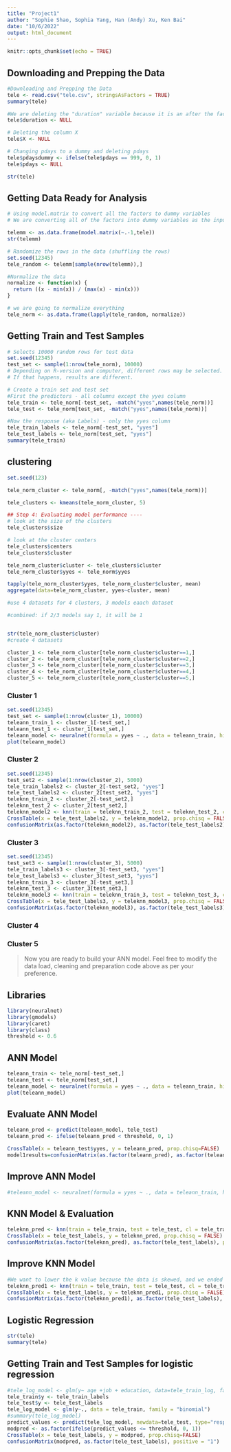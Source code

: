 ```yaml
---
title: "Project1"
author: "Sophie Shao, Sophia Yang, Han (Andy) Xu, Ken Bai"
date: "10/6/2022"
output: html_document
---
```


```r
knitr::opts_chunk$set(echo = TRUE)
```

## Downloading and Prepping the Data

```r
#Downloading and Prepping the Data
tele <- read.csv("tele.csv", stringsAsFactors = TRUE)
summary(tele)

#We are deleting the "duration" variable because it is an after the fact measurement. We only should be using variables that we know before the call
tele$duration <- NULL

# Deleting the column X
tele$X <- NULL

# Changing pdays to a dummy and deleting pdays
tele$pdaysdummy <- ifelse(tele$pdays == 999, 0, 1)
tele$pdays <- NULL

str(tele)
```

## Getting Data Ready for Analysis


```r
# Using model.matrix to convert all the factors to dummy variables
# We are converting all of the factors into dummy variables as the input into knn has to be numeric

telemm <- as.data.frame(model.matrix(~.-1,tele))
str(telemm)

# Randomize the rows in the data (shuffling the rows)
set.seed(12345)
tele_random <- telemm[sample(nrow(telemm)),]

#Normalize the data
normalize <- function(x) {
  return ((x - min(x)) / (max(x) - min(x)))
}

# we are going to normalize everything 
tele_norm <- as.data.frame(lapply(tele_random, normalize))
```


## Getting Train and Test Samples

```r
# Selects 10000 random rows for test data
set.seed(12345)
test_set <- sample(1:nrow(tele_norm), 10000)
# Depending on R-version and computer, different rows may be selected. 
# If that happens, results are different. 

# Create a train set and test set
#First the predictors - all columns except the yyes column
tele_train <- tele_norm[-test_set, -match("yyes",names(tele_norm))]
tele_test <- tele_norm[test_set, -match("yyes",names(tele_norm))]

#Now the response (aka Labels) - only the yyes column
tele_train_labels <- tele_norm[-test_set, "yyes"]
tele_test_labels <- tele_norm[test_set, "yyes"]
summary(tele_train)
```



## clustering

```r

set.seed(123)

tele_norm_cluster <- tele_norm[, -match("yyes",names(tele_norm))]

tele_clusters <- kmeans(tele_norm_cluster, 5)

## Step 4: Evaluating model performance ----
# look at the size of the clusters
tele_clusters$size

# look at the cluster centers
tele_clusters$centers
tele_clusters$cluster

tele_norm_cluster$cluster <- tele_clusters$cluster
tele_norm_cluster$yyes <- tele_norm$yyes

tapply(tele_norm_cluster$yyes, tele_norm_cluster$cluster, mean)
aggregate(data=tele_norm_cluster, yyes~cluster, mean)

#use 4 datasets for 4 clusters, 3 models eaach dataset

#combined: if 2/3 models say 1, it will be 1


str(tele_norm_cluster$cluster)
#create 4 datasets

cluster_1 <- tele_norm_cluster[tele_norm_cluster$cluster==1,]
cluster_2 <- tele_norm_cluster[tele_norm_cluster$cluster==2,]
cluster_3 <- tele_norm_cluster[tele_norm_cluster$cluster==3,]
cluster_4 <- tele_norm_cluster[tele_norm_cluster$cluster==4,]
cluster_5 <- tele_norm_cluster[tele_norm_cluster$cluster==5,]
```


### Cluster 1

```r
set.seed(12345)
test_set <- sample(1:nrow(cluster_1), 10000) 
teleann_train_1 <- cluster_1[-test_set,]
teleann_test_1 <- cluster_1[test_set,]
teleann_model <- neuralnet(formula = yyes ~ ., data = teleann_train, hidden=c(5,3))
plot(teleann_model)

```

### Cluster 2

```r
set.seed(12345)
test_set2 <- sample(1:nrow(cluster_2), 5000)
tele_train_labels2 <- cluster_2[-test_set2, "yyes"]
tele_test_labels2 <- cluster_2[test_set2, "yyes"]
teleknn_train_2 <- cluster_2[-test_set2,]
teleknn_test_2 <- cluster_2[test_set2,]
teleknn_model2 <- knn(train = teleknn_train_2, test = teleknn_test_2, cl = tele_train_labels2, k = sqrt(nrow(teleknn_train_2)))
CrossTable(x = tele_test_labels2, y = teleknn_model2, prop.chisq = FALSE)
confusionMatrix(as.factor(teleknn_model2), as.factor(tele_test_labels2), positive = "1")
```

### Cluster 3
```r
set.seed(12345)
test_set3 <- sample(1:nrow(cluster_3), 5000)
tele_train_labels3 <- cluster_3[-test_set3, "yyes"]
tele_test_labels3 <- cluster_3[test_set3, "yyes"]
teleknn_train_3 <- cluster_3[-test_set3,]
teleknn_test_3 <- cluster_3[test_set3,]
teleknn_model3 <- knn(train = teleknn_train_3, test = teleknn_test_3, cl = tele_train_labels3, k = sqrt(nrow(teleknn_train_3)))
CrossTable(x = tele_test_labels3, y = teleknn_model3, prop.chisq = FALSE)
confusionMatrix(as.factor(teleknn_model3), as.factor(tele_test_labels3), positive = "1")
```

### Cluster 4

### Cluster 5


> Now you are ready to build your ANN model. Feel free to modify the data load, cleaning and preparation code above as per your preference.

## Libraries
```r
library(neuralnet)
library(gmodels)
library(caret)
library(class)
threshold <- 0.6
```

## ANN Model
```r
teleann_train <- tele_norm[-test_set,]
teleann_test <- tele_norm[test_set,]
teleann_model <- neuralnet(formula = yyes ~ ., data = teleann_train, hidden=c(5,3))
plot(teleann_model)
```

## Evaluate ANN Model
```r
teleann_pred <- predict(teleann_model, tele_test)
teleann_pred <- ifelse(teleann_pred < threshold, 0, 1)

CrossTable(x = teleann_test$yyes, y = teleann_pred, prop.chisq=FALSE)
model1results=confusionMatrix(as.factor(teleann_pred), as.factor(teleann_test$yyes), positive = "1")
```

## Improve ANN Model
```r
#teleann_model <- neuralnet(formula = yyes ~ ., data = teleann_train, hidden = 5)
```

## KNN Model & Evaluation
```r
teleknn_pred <- knn(train = tele_train, test = tele_test, cl = tele_train_labels, k = sqrt(nrow(tele_train)))
CrossTable(x = tele_test_labels, y = teleknn_pred, prop.chisq = FALSE)
confusionMatrix(as.factor(teleknn_pred), as.factor(tele_test_labels), positive = "1")
```

## Improve KNN Model
```r
#We want to lower the k value because the data is skewed, and we ended up with k = 70 since it yields the best performing model
teleknn_pred1 <- knn(train = tele_train, test = tele_test, cl = tele_train_labels, k = 70)
CrossTable(x = tele_test_labels, y = teleknn_pred1, prop.chisq = FALSE)
confusionMatrix(as.factor(teleknn_pred1), as.factor(tele_test_labels), positive = "1")
```

## Logistic Regression
```r
str(tele)
summary(tele)
```

## Getting Train and Test Samples for logistic regression
```r
#tele_log_model <- glm(y~ age +job + education, data=tele_train_log, family="binomial")
tele_train$y <- tele_train_labels
tele_test$y <- tele_test_labels
tele_log_model <- glm(y~., data = tele_train, family = "binomial")
#summary(tele_log_model)
predict_values <- predict(tele_log_model, newdata=tele_test, type="response")
modpred <- as.factor(ifelse(predict_values <= threshold, 0, 1))
CrossTable(x = tele_test_labels, y = modpred, prop.chisq=FALSE)
confusionMatrix(modpred, as.factor(tele_test_labels), positive = "1")
```
